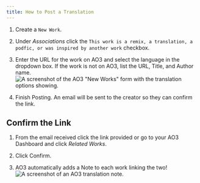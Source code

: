 ```yaml
---
title: How to Post a Translation
---
```



<Steps>

1. Create a `New Work`.

2. Under _Associations_ click the
   `This work is a remix, a translation, a podfic, or was inspired by another work`
   checkbox.

3. Enter the URL for the work on AO3 and select the language in the dropdown
   box. If the work is not on AO3, list the URL, Title, and Author name.
   ![A screenshot of the AO3 "New Works" form with the translation options showing.](../../../../../assets/img/ao3/translation.png)

4. Finish Posting. An email will be sent to the creator so they can confirm the
   link.

</Steps>

## Confirm the Link

<Steps>

1. From the email received click the link provided or go to your AO3 Dashboard
   and click _Related Works_.

2. Click Confirm.

3. AO3 automatically adds a Note to each work linking the two!
   ![A screenshot of an AO3 translation note.](../../../../../assets/img/ao3/translation_note.png)

</Steps>
